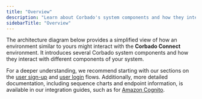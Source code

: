 ```yaml
---
title: "Overview"
description: "Learn about Corbado's system components and how they interact with your application."
sidebarTitle: "Overview"
---
```



The architecture diagram below provides a simplified view of how an environment similar to yours might interact with the **Corbado Connect** environment. It introduces several Corbado system components and how they interact with different components of your system.

For a deeper understanding, we recommend starting with our sections on the [user sign-up](/corbado-connect-new/flows/user-sign-up) and [user login](/corbado-connect-new/flows/user-login) flows. Additionally, more detailed documentation, including sequence charts and endpoint information, is available in our integration guides, such as for [Amazon Cognito](/corbado-connect-new/integration/cognito).

<ArchitectureDiagram />